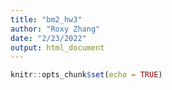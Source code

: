 ```yaml
---
title: "bm2_hw3"
author: "Roxy Zhang"
date: "2/23/2022"
output: html_document
---
```


```r
knitr::opts_chunk$set(echo = TRUE)
```

